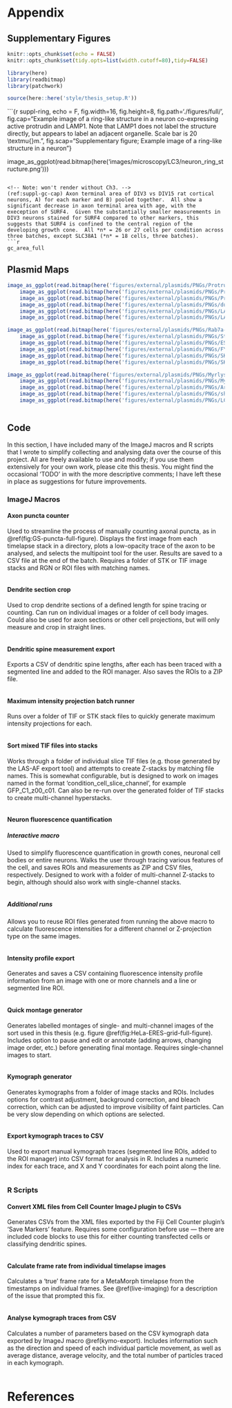 ```{=latex}
\markboth{APPENDIX}{}
```

# Appendix {.unnumbered #APPENDIX}

## Supplementary Figures {.unnumbered #SUPPLEMENT}

```r
knitr::opts_chunk$set(echo = FALSE)
knitr::opts_chunk$set(tidy.opts=list(width.cutoff=80),tidy=FALSE)
```

```r
library(here)
library(readbitmap)
library(patchwork)

source(here::here('style/thesis_setup.R'))
```


```{r suppl-ring, echo = F, fig.width=16, fig.height=8, fig.path='./figures/full/', fig.cap="Example image of a ring-like structure in a neuron co-expressing active protrudin and LAMP1.  Note that LAMP1 does not label the structure directly, but appears to label an adjacent organelle.  Scale bar is 20 \\textmu{}m.", fig.scap="Supplementary figure; Example image of a ring-like structure in a neuron"}

image_as_ggplot(read.bitmap(here('images/microscopy/LC3/neuron_ring_structure.png')))
```

<!-- Note: won't render without Ch3. -->
(ref:suppl-gc-cap) Axon terminal area of DIV3 vs DIV15 rat cortical neurons, A) for each marker and B) pooled together.  All show a significant decrease in axon terminal area with age, with the exeception of SURF4.  Given the substantially smaller measurements in DIV3 neurons stained for SURF4 compared to other markers, this suggests that SURF4 is confined to the central region of the developing growth cone.  All *n* = 26 or 27 cells per condition across three batches, except SLC38A1 (*n* = 18 cells, three batches).
```r

gc_area_full
```



## Plasmid Maps {#plasmid-maps}

```r
image_as_ggplot(read.bitmap(here('figures/external/plasmids/PNGs/Protrudin-EGFP_SYN_map.html.png'))) +
	image_as_ggplot(read.bitmap(here('figures/external/plasmids/PNGs/Protrudin-EGFP_CAG_map.html.png'))) +
	image_as_ggplot(read.bitmap(here('figures/external/plasmids/PNGs/Protrudin-mCherry_SYN_map.html.png'))) +
	image_as_ggplot(read.bitmap(here('figures/external/plasmids/PNGs/dual-GFP_map.html.png'))) +
	image_as_ggplot(read.bitmap(here('figures/external/plasmids/PNGs/LAMP1-RFP_map.html.png'))) +
	image_as_ggplot(read.bitmap(here('figures/external/plasmids/PNGs/LAMP1-mNeonGreen_map.html.png'))) + plot_layout(ncol = 2)
```

```r
image_as_ggplot(read.bitmap(here('figures/external/plasmids/PNGs/Rab7a-mEmerald_map.html.png'))) +
	image_as_ggplot(read.bitmap(here('figures/external/plasmids/PNGs/St3Gal5-GFP_map.html.png'))) +
	image_as_ggplot(read.bitmap(here('figures/external/plasmids/PNGs/ESCargo-Crimson_map.html.png'))) +
	image_as_ggplot(read.bitmap(here('figures/external/plasmids/PNGs/FYCO1-EGFP_map.html.png'))) +
	image_as_ggplot(read.bitmap(here('figures/external/plasmids/PNGs/SKIP-GFP_map.html.png'))) +
	image_as_ggplot(read.bitmap(here('figures/external/plasmids/PNGs/SKIP-mNeonGreen_map.html.png'))) + plot_layout(ncol = 2)
```

```r
image_as_ggplot(read.bitmap(here('figures/external/plasmids/PNGs/Myrlysin-MYC_map.html.png'))) +
	image_as_ggplot(read.bitmap(here('figures/external/plasmids/PNGs/Myrlysin-EGFP_map.html.png'))) +
	image_as_ggplot(read.bitmap(here('figures/external/plasmids/PNGs/Arl8b-GFP_map.html.png'))) +
	image_as_ggplot(read.bitmap(here('figures/external/plasmids/PNGs/shRNA_map.html.png'))) +
	image_as_ggplot(read.bitmap(here('figures/external/plasmids/PNGs/LC3-RFP_map.html.png')))  + plot_layout(ncol = 2)



```


## Code {.unnumbered #CODE}

In this section, I have included many of the ImageJ macros and R scripts that I wrote to simplify collecting and analysing data over the course of this project.  All are freely available to use and modify; if you use them extensively for your own work, please cite this thesis.  You might find the occasional 'TODO' in with the more descriptive comments; I have left these in place as suggestions for future improvements.

### ImageJ Macros

#### Axon puncta counter
Used to streamline the process of manually counting axonal puncta, as in \@ref(fig:GS-puncta-full-figure).  Displays the first image from each timelapse stack in a directory, plots a low-opacity trace of the axon to be analysed, and selects the multipoint tool for the user.  Results are saved to a CSV file at the end of the batch.  Requires a folder of STK or TIF image stacks and RGN or ROI files with matching names. 
```Rcpp
```

#### Dendrite section crop
Used to crop dendrite sections of a defined length for spine tracing or counting.  Can run on individual images or a folder of cell body images.  Could also be used for axon sections or other cell projections, but will only measure and crop in straight lines.
```Rcpp
```
#### Dendritic spine measurement export
Exports a CSV of dendritic spine lengths, after each has been traced with a segmented line and added to the ROI manager.  Also saves the ROIs to a ZIP file.
```Rcpp
```
#### Maximum intensity projection batch runner
Runs over a folder of TIF or STK stack files to quickly generate maximum intensity projections for each.
```Rcpp
```
#### Sort mixed TIF files into stacks
Works through a folder of individual slice TIF files (e.g. those generated by the LAS-AF export tool) and attempts to create Z-stacks by matching file names.  This is somewhat configurable, but is designed to work on images named in the format 'condition_cell_slice_channel', for example GFP_C1_z00_c01.  Can also be re-run over the generated folder of TIF stacks to create multi-channel hyperstacks. 
```Rcpp
```
#### Neuron fluorescence quantification
##### Interactive macro
Used to simplify fluorescence quantification in growth cones, neuronal cell bodies or entire neurons.  Walks the user through tracing various features of the cell, and saves ROIs and measurements as ZIP and CSV files, respectively.  Designed to work with a folder of multi-channel Z-stacks to begin, although should also work with single-channel stacks.
```Rcpp
```
##### Additional runs
Allows you to reuse ROI files generated from running the above macro to calculate fluorescence intensities for a different channel or Z-projection type on the same images.
```Rcpp
```
#### Intensity profile export
Generates and saves a CSV containing fluorescence intensity profile information from an image with one or more channels and a line or segmented line ROI.  
```Rcpp
```
#### Quick montage generator
Generates labelled montages of single- and multi-channel images of the sort used in this thesis (e.g. figure \@ref(fig:HeLa-ERES-grid-full-figure).  Includes option to pause and edit or annotate (adding arrows, changing image order, etc.) before generating final montage.  Requires single-channel images to start. 
```Rcpp
```
#### Kymograph generator
Generates kymographs from a folder of image stacks and ROIs.  Includes options for contrast adjustment, background correction, and bleach correction, which can be adjusted to improve visibility of faint particles.  Can be very slow depending on which options are selected.
```Rcpp
```
#### Export kymograph traces to CSV {#kymo-export}
Used to export manual kymograph traces (segmented line ROIs, added to the ROI manager) into CSV format for analysis in R.  Includes a numeric index for each trace, and X and Y coordinates for each point along the line.
```Rcpp
```


### R Scripts

#### Convert XML files from Cell Counter ImageJ plugin to CSVs
Generates CSVs from the XML files exported by the Fiji Cell Counter plugin's 'Save Markers' feature.  Requires some configuration before use — there are included code blocks to use this for either counting transfected cells or classifying dendritic spines.
```r
```
#### Calculate frame rate from individual timelapse images
Calculates a 'true' frame rate for a MetaMorph timelapse from the timestamps on individual frames.  See \@ref(live-imaging) for a description of the issue that prompted this fix.
```r
```
#### Analyse kymograph traces from CSV
Calculates a number of parameters based on the CSV kymograph data exported by ImageJ macro \@ref(kymo-export).  Includes information such as the direction and speed of each individual particle movement, as well as average distance, average velocity, and the total number of particles traced in each kymograph.
```r
```

# References {.unnumbered #BIB}
```{=latex}
\markboth{REFERENCES}{}
```